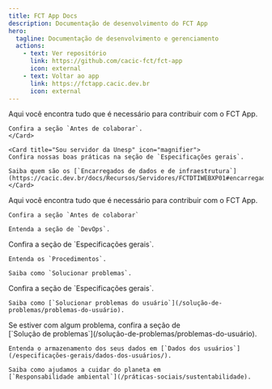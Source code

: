 ```yaml
---
title: FCT App Docs
description: Documentação de desenvolvimento do FCT App
hero:
  tagline: Documentação de desenvolvimento e gerenciamento
  actions:
    - text: Ver repositório
      link: https://github.com/cacic-fct/fct-app
      icon: external
    - text: Voltar ao app
      link: https://fctapp.cacic.dev.br
      icon: external
---
```



<CardGrid>
	<Card title="Sou desenvolvedor" icon="seti:json">
		Aqui você encontra tudo que é necessário para contribuir com o FCT App.

    Confira a seção `Antes de colaborar`.
    </Card>

    <Card title="Sou servidor da Unesp" icon="magnifier">
    Confira nossas boas práticas na seção de `Especificações gerais`.

    Saiba quem são os [`Encarregados de dados e de infraestrutura`](https://cacic.dev.br/docs/Recursos/Servidores/FCTDTIWEBXP01#encarregados/).
    </Card>

  <Card title="Sou DevOps" icon="rocket">
    Aqui você encontra tudo que é necessário para contribuir com o FCT App.

    Confira a seção `Antes de colaborar`

    Entenda a seção de `DevOps`.
  </Card>

  <Card title="Sou administrador" icon="laptop">
    Confira a seção de `Especificações gerais`.

    Entenda os `Procedimentos`.

    Saiba como `Solucionar problemas`.
  </Card>

  <Card title="Sou organizador" icon="document">
    Confira a seção de `Especificações gerais`.

    Saiba como [`Solucionar problemas do usuário`](/solução-de-problemas/problemas-do-usuário).
  </Card>

  <Card title="Sou usuário" icon="open-book">
    Se estiver com algum problema, confira a seção de [`Solução de problemas`](/solução-de-problemas/problemas-do-usuário).

    Entenda o armazenamento dos seus dados em [`Dados dos usuários`](/especificações-gerais/dados-dos-usuários/).

    Saiba como ajudamos a cuidar do planeta em [`Responsabilidade ambiental`](/práticas-sociais/sustentabilidade).
  </Card>

</CardGrid>
